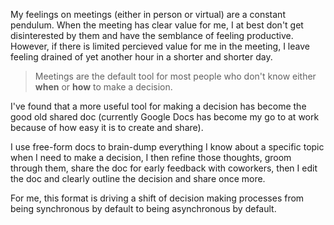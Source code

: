 My feelings on meetings (either in person or virtual) are a constant pendulum.
When the meeting has clear value for me, I at best don't get disinterested by
them and have the semblance of feeling productive. However, if there is limited
percieved value for me in the meeting, I leave feeling drained of yet another
hour in a shorter and shorter day.

> Meetings are the default tool for most people who don't know either **when**
> or **how** to make a decision.

I've found that a more useful tool for making a decision has become the good old
shared doc (currently Google Docs has become my go to at work because of how
easy it is to create and share).

I use free-form docs to brain-dump everything I know about a specific topic when
I need to make a decision, I then refine those thoughts, groom through them,
share the doc for early feedback with coworkers, then I edit the doc and clearly
outline the decision and share once more.

For me, this format is driving a shift of decision making processes from being
synchronous by default to being asynchronous by default.
